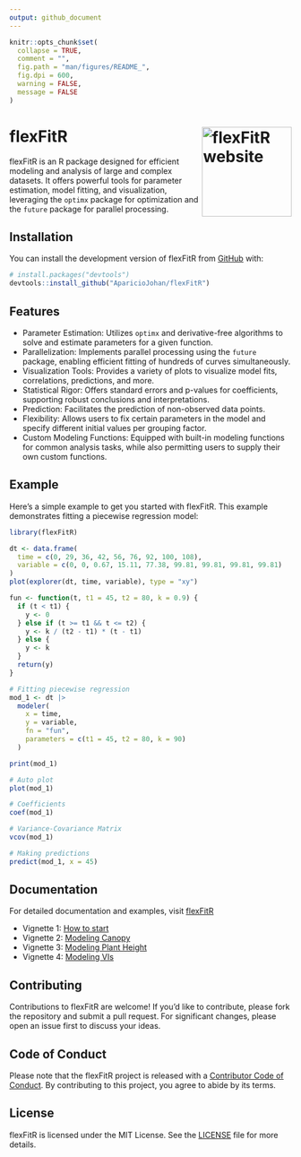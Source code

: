 ```yaml
---
output: github_document
---
```


<!-- README.md is generated from README.Rmd. Please edit that file -->

```r
knitr::opts_chunk$set(
  collapse = TRUE,
  comment = "",
  fig.path = "man/figures/README_",
  fig.dpi = 600,
  warning = FALSE,
  message = FALSE
)
```

# flexFitR <a href="https://apariciojohan.github.io/flexFitR/"><img src="man/figures/logo.png" align="right" height="160" alt="flexFitR website" /></a>


<!-- badges: start -->
<!-- badges: end -->

flexFitR is an R package designed for efficient modeling and analysis of large and complex datasets. It offers powerful tools for parameter estimation, model fitting, and visualization, leveraging the `optimx` package for optimization and the `future` package for parallel processing.

## Installation

You can install the development version of flexFitR from [GitHub](https://github.com/AparicioJohan/flexFitR) with:

``` r
# install.packages("devtools")
devtools::install_github("AparicioJohan/flexFitR")
```

## Features

* Parameter Estimation: Utilizes `optimx` and derivative-free algorithms to solve and estimate parameters for a given function.
* Parallelization: Implements parallel processing using the `future` package, enabling efficient fitting of hundreds of curves simultaneously.
* Visualization Tools: Provides a variety of plots to visualize model fits, correlations, predictions, and more.
* Statistical Rigor: Offers standard errors and p-values for coefficients, supporting robust conclusions and interpretations.
* Prediction: Facilitates the prediction of non-observed data points.
* Flexibility: Allows users to fix certain parameters in the model and specify different initial values per grouping factor.
* Custom Modeling Functions: Equipped with built-in modeling functions for common analysis tasks, while also permitting users to supply their own custom functions.

## Example

Here's a simple example to get you started with flexFitR. This example demonstrates fitting a piecewise regression model:

```r
library(flexFitR)

dt <- data.frame(
  time = c(0, 29, 36, 42, 56, 76, 92, 100, 108),
  variable = c(0, 0, 0.67, 15.11, 77.38, 99.81, 99.81, 99.81, 99.81)
)
plot(explorer(dt, time, variable), type = "xy")
```

```r
fun <- function(t, t1 = 45, t2 = 80, k = 0.9) {
  if (t < t1) {
    y <- 0
  } else if (t >= t1 && t <= t2) {
    y <- k / (t2 - t1) * (t - t1)
  } else {
    y <- k
  }
  return(y)
}
```

```r
# Fitting piecewise regression
mod_1 <- dt |>
  modeler(
    x = time,
    y = variable,
    fn = "fun",
    parameters = c(t1 = 45, t2 = 80, k = 90)
  )
```

```r
print(mod_1)
```


```r
# Auto plot
plot(mod_1)
```

```r
# Coefficients
coef(mod_1)
```

```r
# Variance-Covariance Matrix
vcov(mod_1)
```

```r
# Making predictions
predict(mod_1, x = 45)
```

## Documentation

For detailed documentation and examples, visit [flexFitR](https://apariciojohan.github.io/flexFitR/reference/index.html) 

* Vignette 1: [How to start](https://apariciojohan.github.io/flexFitR/articles/how_to_start.html) 
* Vignette 2: [Modeling Canopy](https://apariciojohan.github.io/flexFitR/articles/canopy-model.html) 
* Vignette 3: [Modeling Plant Height](https://apariciojohan.github.io/flexFitR/articles/height-model.html) 
* Vignette 4: [Modeling VIs](https://apariciojohan.github.io/flexFitR/articles/maturity-model.html) 

## Contributing

Contributions to flexFitR are welcome! If you'd like to contribute, please fork the repository and submit a pull request. For significant changes, please open an issue first to discuss your ideas.

## Code of Conduct

Please note that the flexFitR project is released with a [Contributor Code of Conduct](https://apariciojohan.github.io/flexFitR/CODE_OF_CONDUCT.html). By contributing to this project, you agree to abide by its terms.

## License

flexFitR is licensed under the MIT License. See the [LICENSE](https://apariciojohan.github.io/flexFitR/LICENSE.html) file for more details.
